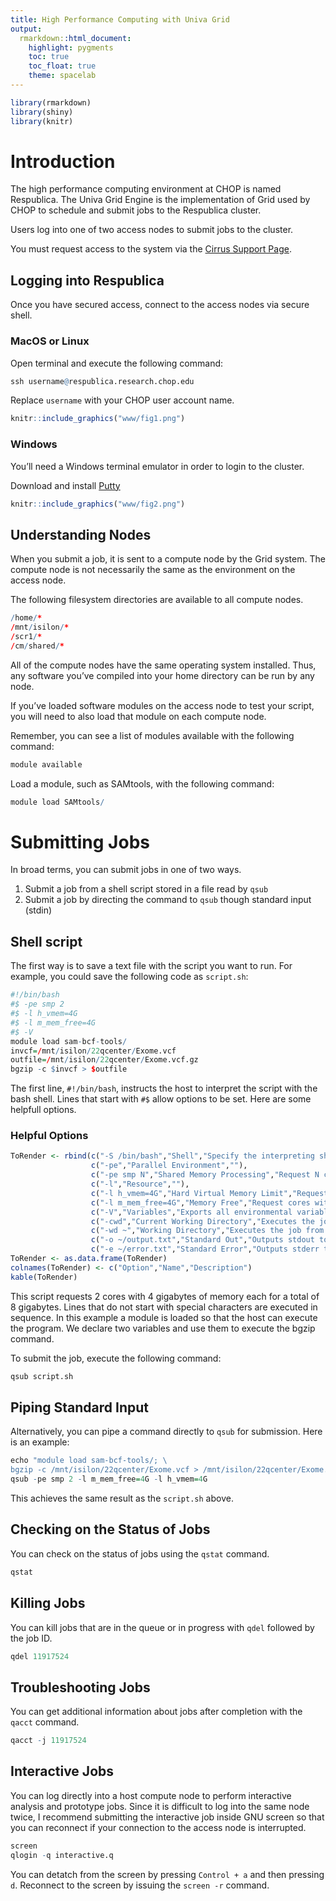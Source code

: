 ```yaml
---
title: High Performance Computing with Univa Grid
output: 
  rmarkdown::html_document:
    highlight: pygments
    toc: true
    toc_float: true
    theme: spacelab
---
```

```r
library(rmarkdown)
library(shiny)
library(knitr)
```
# Introduction

The high performance computing environment at CHOP is named Respublica. The Univa Grid Engine is the implementation of Grid used by CHOP to schedule and submit jobs to the Respublica cluster.

Users log into one of two access nodes to submit jobs to the cluster. 

You must request access to the system via the [Cirrus Support Page](http://cirrus.research.chop.edu/).

## Logging into Respublica

Once you have secured access, connect to the access nodes via secure shell.

### MacOS or Linux
Open terminal and execute the following command:
```r
ssh username@respublica.research.chop.edu
```
Replace `username` with your CHOP user account name.

```r
knitr::include_graphics("www/fig1.png")
```

### Windows
You'll need a Windows terminal emulator in order to login to the cluster.

Download and install [Putty](https://www.putty.org/)

```r
knitr::include_graphics("www/fig2.png")
```

## Understanding Nodes
When you submit a job, it is sent to a compute node by the Grid system. The compute node is not necessarily the same as the environment on the access node. 

The following filesystem directories are available to all compute nodes. 

```r
/home/*
/mnt/isilon/*
/scr1/*
/cm/shared/*
```

All of the compute nodes have the same operating system installed. Thus, any software you've compiled into your home directory can be run by any node.

If you've loaded software modules on the access node to test your script, you will need to also load that module on each compute node.

Remember, you can see a list of modules available with the following command:
```r
module available
```

Load a module, such as SAMtools, with the following command:
```r
module load SAMtools/
```

# Submitting Jobs
In broad terms, you can submit jobs in one of two ways.

1. Submit a job from a shell script stored in a file read by `qsub`
2. Submit a job by directing the command to `qsub` though standard input (stdin)


## Shell script
The first way is to save a text file with the script you want to run. For example, you could save the following code as `script.sh`:
```r
#!/bin/bash
#$ -pe smp 2
#$ -l h_vmem=4G
#$ -l m_mem_free=4G
#$ -V
module load sam-bcf-tools/
invcf=/mnt/isilon/22qcenter/Exome.vcf
outfile=/mnt/isilon/22qcenter/Exome.vcf.gz
bgzip -c $invcf > $outfile
```

The first line, `#!/bin/bash`, instructs the host to interpret the script with the bash shell. Lines that start with `#$` allow options to be set. Here are some helpfull options. 

### Helpful Options
```r
ToRender <- rbind(c("-S /bin/bash","Shell","Specify the interpreting shell for the script"),
                  c("-pe","Parallel Environment",""),
                  c("-pe smp N","Shared Memory Processing","Request N cores with shared memory resources"),
                  c("-l","Resource",""),
                  c("-l h_vmem=4G","Hard Virtual Memory Limit","Request a hard virtual memory limit of 4 gigabytes per core"),
                  c("-l m_mem_free=4G","Memory Free","Request cores with at least 4 gigabytes of free memory per core"),
                  c("-V","Variables","Exports all environmental variables to the job"),
                  c("-cwd","Current Working Directory","Executes the job from the current working directory"),
                  c("-wd ~","Working Directory","Executes the job from the home directory"),
                  c("-o ~/output.txt","Standard Out","Outputs stdout to ~/output.txt"),
                  c("-e ~/error.txt","Standard Error","Outputs stderr to ~/error.txt"))
ToRender <- as.data.frame(ToRender)
colnames(ToRender) <- c("Option","Name","Description")
kable(ToRender)
```

This script requests 2 cores with 4 gigabytes of memory each for a total of 8 gigabytes. Lines that do not start with special characters are executed in sequence. In this example a module is loaded so that the host can execute the program. We declare two variables and use them to execute the bgzip command. 

To submit the job, execute the following command: 
```r
qsub script.sh
```

## Piping Standard Input
Alternatively, you can pipe a command directly to `qsub` for submission. Here is an example:
```r
echo "module load sam-bcf-tools/; \
bgzip -c /mnt/isilon/22qcenter/Exome.vcf > /mnt/isilon/22qcenter/Exome.vcf" | \
qsub -pe smp 2 -l m_mem_free=4G -l h_vmem=4G
```
This achieves the same result as the `script.sh` above.

## Checking on the Status of Jobs
You can check on the status of jobs using the `qstat` command.
```r
qstat
```

## Killing Jobs
You can kill jobs that are in the queue or in progress with `qdel` followed by the job ID.
```r
qdel 11917524
```

## Troubleshooting Jobs
You can get additional information about jobs after completion with the `qacct` command.
```r
qacct -j 11917524
```

## Interactive Jobs
You can log directly into a host compute node to perform interactive analysis and prototype jobs. Since it is difficult to log into the same node twice, I recommend submitting the interactive job inside GNU screen so that you can reconnect if your connection to the access node is interrupted. 

```r
screen
qlogin -q interactive.q
```

You can detatch from the screen by pressing `Control + a` and then pressing `d`. Reconnect to the screen by issuing the `screen -r` command. 